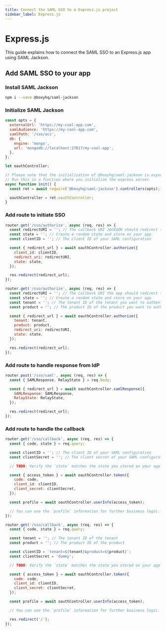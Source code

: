 ```yaml
---
title: Connect the SAML SSO to a Express.js project
sidebar_label: Express.js
---
```



# Express.js

This guide explains how to connect the SAML SSO to an Express.js app using SAML Jackson.

## Add SAML SSO to your app

### Install SAML Jackson

```bash
npm i --save @boxyhq/saml-jackson
```

### Initialize SAML Jackson

```javascript
const opts = {
  externalUrl: 'https://my-cool-app.com',
  samlAudience: 'https://my-cool-app.com',
  samlPath: '/sso/acs',
  db: {
    engine: 'mongo',
    url: 'mongodb://localhost:27017/my-cool-app',
  },
};

let oauthController;

// Please note that the initialization of @boxyhq/saml-jackson is async, you cannot run it at the top level
// Run this in a function where you initialize the express server.
async function init() {
  const ret = await require('@boxyhq/saml-jackson').controllers(opts);

  oauthController = ret.oauthController;
}
```

### Add route to initiate SSO

<Tabs>
<TabItem value="with-client-id" label="Using Client ID" default>

```javascript
router.get('/sso/authorize', async (req, res) => {
  const redirectURI = ''; // The callback URI JACKSON should redirect to after the authentication
  const state = ''; // Create a random state and store on your app
  const clientID = ''; // The client ID of your SAML configuration

  const { redirect_url } = await oauthController.authorize({
    client_id: clientID,
    redirect_uri: redirectURI,
    state: state,
  });

  res.redirect(redirect_url);
});
```

</TabItem>
<TabItem value="with-tenant-product" label="Using Tenant and Product">

```javascript
router.get('/sso/authorize', async (req, res) => {
  const redirectURI = ''; // The callback URI the app should redirect to after the authentication
  const state = ''; // Create a random state and store on your app
  const tenant = ''; // The tenant ID of the tenant you want to authenticate against
  const product = ''; // The product ID of the product you want to authenticate against

  const { redirect_url } = await oauthController.authorize({
    tenant: tenant,
    product: product,
    redirect_uri: redirectURI,
    state: state,
  });

  res.redirect(redirect_url);
});
```

</TabItem>
</Tabs>

### Add route to handle response from IdP

```javascript
router.post('/sso/saml', async (req, res) => {
  const { SAMLResponse, RelayState } = req.body;

  const { redirect_url } = await oauthController.samlResponse({
    SAMLResponse: SAMLResponse,
    RelayState: RelayState,
  });

  res.redirect(redirect_url);
});
```

### Add route to handle the callback

<Tabs>
<TabItem value="with-client-id-secret" label="With Client ID and Secret">

```javascript
router.get('/sso/callback', async (req, res) => {
  const { code, state } = req.query;

  const clientID = ''; // The client ID of your SAML configuration
  const clientSecret = ''; // The client secret of your SAML configuration

  // TODO: Verify the `state` matches the state you stored on your app

  const { access_token } = await oauthController.token({
    code: code,
    client_id: clientID,
    client_secret: clientSecret,
  });

  const profile = await oauthController.userInfo(access_token);

  // You can use the `profile` information for further business logic.
});
```

</TabItem>

<TabItem value="with-tenant-product" label="With Tenant and Product">

```javascript
router.get('/sso/callback', async (req, res) => {
  const { code, state } = req.query;

  const tenant = ''; // The tenant ID of the tenant
  const product = ''; // The product ID of the product

  const clientID = `tenant=${tenant}&product=${product}`;
  const clientSecret = 'dummy';

  // TODO: Verify the `state` matches the state you stored on your app

  const { access_token } = await oauthController.token({
    code: code,
    client_id: clientID,
    client_secret: clientSecret,
  });

  const profile = await oauthController.userInfo(access_token);

  // You can use the `profile` information for further business logic.

  res.redirect('/');
});
```

</TabItem>
</Tabs>
